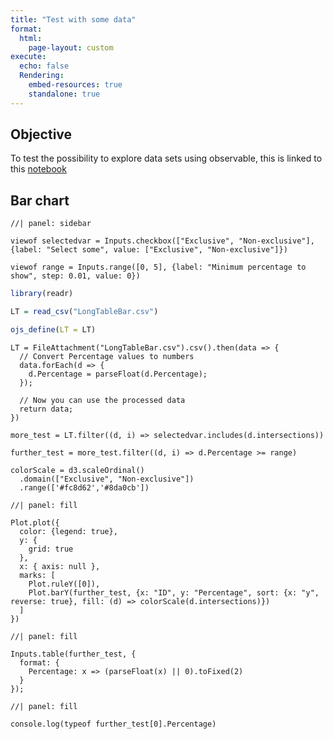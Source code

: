 ```yaml
---
title: "Test with some data"
format: 
  html:
    page-layout: custom
execute:
  echo: false
  Rendering:
    embed-resources: true
    standalone: true
---
```


## Objective

To test the possibility to explore data sets using observable, this is linked to this [notebook](https://observablehq.com/d/befcd4c865b3b17d)

## Bar chart


```ojs
//| panel: sidebar

viewof selectedvar = Inputs.checkbox(["Exclusive", "Non-exclusive"], {label: "Select some", value: ["Exclusive", "Non-exclusive"]})

viewof range = Inputs.range([0, 5], {label: "Minimum percentage to show", step: 0.01, value: 0})
```

```r

library(readr)

LT = read_csv("LongTableBar.csv")

ojs_define(LT = LT)
```



```ojs
LT = FileAttachment("LongTableBar.csv").csv().then(data => {
  // Convert Percentage values to numbers
  data.forEach(d => {
    d.Percentage = parseFloat(d.Percentage);
  });

  // Now you can use the processed data
  return data;
})
```

```ojs
more_test = LT.filter((d, i) => selectedvar.includes(d.intersections))
```

```ojs
further_test = more_test.filter((d, i) => d.Percentage >= range)
```

```ojs
colorScale = d3.scaleOrdinal()
  .domain(["Exclusive", "Non-exclusive"])
  .range(['#fc8d62','#8da0cb'])
```

```ojs
//| panel: fill

Plot.plot({
  color: {legend: true},
  y: {
    grid: true
  },
  x: { axis: null },
  marks: [
    Plot.ruleY([0]),
    Plot.barY(further_test, {x: "ID", y: "Percentage", sort: {x: "y", reverse: true}, fill: (d) => colorScale(d.intersections)})
  ]
})
```


```ojs
//| panel: fill
 
Inputs.table(further_test, {
  format: {
    Percentage: x => (parseFloat(x) || 0).toFixed(2)
  }
});

```


```ojs
//| panel: fill
 
console.log(typeof further_test[0].Percentage)
```